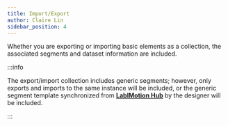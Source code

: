 ```yaml
---
title: Import/Export
author: Claire Lin
sidebar_position: 4
---
```



<SubTitle text="The export/import collection feature includes segments." />
<Reader text="User" />

Whether you are exporting or importing basic elements as a collection, the associated segments and dataset information are included.

:::info

The export/import collection includes generic segments; however, only exports and imports to the same instance will be included, or the generic segment template synchronized from **[LabIMotion Hub](https://www.chemotion-repository.net/home/genericHub)** by the designer will be included.

:::
